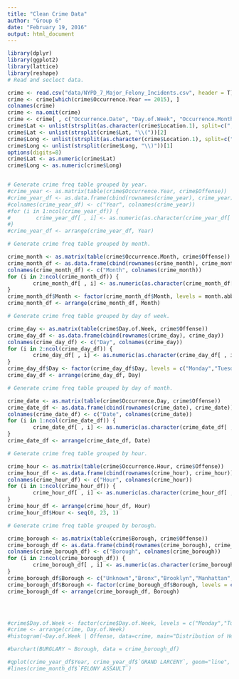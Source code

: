 ```yaml
---
title: "Clean Crime Data"
author: "Group 6"
date: "February 19, 2016"
output: html_document
---
```


```r
library(dplyr)
library(ggplot2)
library(lattice)
library(reshape)
# Read and seclect data.

crime <- read.csv("data/NYPD_7_Major_Felony_Incidents.csv", header = T)
crime <- crime[which(crime$Occurrence.Year == 2015), ]
colnames(crime)
crime <- na.omit(crime)
crime <- crime[ , c("Occurrence.Date", "Day.of.Week", "Occurrence.Month", "Occurrence.Day", "Occurrence.Year", "Occurrence.Hour", "Offense", "Borough", "XCoordinate", "YCoordinate", "Location.1")]
crime$Lat <- unlist(strsplit(as.character(crime$Location.1), split=c(", ")))[1]
crime$Lat <- unlist(strsplit(crime$Lat, "\\("))[2]
crime$Long <- unlist(strsplit(as.character(crime$Location.1), split=c(", ")))[2]
crime$Long <- unlist(strsplit(crime$Long, "\\)"))[1]
options(digits=8)
crime$Lat <- as.numeric(crime$Lat)
crime$Long <- as.numeric(crime$Long)


# Generate crime freq table grouped by year.
#crime_year <- as.matrix(table(crime$Occurrence.Year, crime$Offense))
#crime_year_df <- as.data.frame(cbind(rownames(crime_year), crime_year))
#colnames(crime_year_df) <- c("Year", colnames(crime_year))
#for (i in 1:ncol(crime_year_df)) {
#        crime_year_df[ , i] <- as.numeric(as.character(crime_year_df[ , i]))
#}
#crime_year_df <- arrange(crime_year_df, Year)

# Generate crime freq table grouped by month.

crime_month <- as.matrix(table(crime$Occurrence.Month, crime$Offense))
crime_month_df <- as.data.frame(cbind(rownames(crime_month), crime_month))
colnames(crime_month_df) <- c("Month", colnames(crime_month))
for (i in 2:ncol(crime_month_df)) {
        crime_month_df[ , i] <- as.numeric(as.character(crime_month_df[ , i]))
}
crime_month_df$Month <- factor(crime_month_df$Month, levels = month.abb)
crime_month_df <- arrange(crime_month_df, Month)

# Generate crime freq table grouped by day of week.

crime_day <- as.matrix(table(crime$Day.of.Week, crime$Offense))
crime_day_df <- as.data.frame(cbind(rownames(crime_day), crime_day))
colnames(crime_day_df) <- c("Day", colnames(crime_day))
for (i in 2:ncol(crime_day_df)) {
        crime_day_df[ , i] <- as.numeric(as.character(crime_day_df[ , i]))
}
crime_day_df$Day <- factor(crime_day_df$Day, levels = c("Monday","Tuesday","Wednesday","Thursday","Friday","Saturday","Sunday"))
crime_day_df <- arrange(crime_day_df, Day)

# Generate crime freq table grouped by day of month.

crime_date <- as.matrix(table(crime$Occurrence.Day, crime$Offense))
crime_date_df <- as.data.frame(cbind(rownames(crime_date), crime_date))
colnames(crime_date_df) <- c("Date", colnames(crime_date))
for (i in 1:ncol(crime_date_df)) {
        crime_date_df[ , i] <- as.numeric(as.character(crime_date_df[ , i]))
}
crime_date_df <- arrange(crime_date_df, Date)

# Generate crime freq table grouped by hour.

crime_hour <- as.matrix(table(crime$Occurrence.Hour, crime$Offense))
crime_hour_df <- as.data.frame(cbind(rownames(crime_hour), crime_hour))
colnames(crime_hour_df) <- c("Hour", colnames(crime_hour))
for (i in 1:ncol(crime_hour_df)) {
        crime_hour_df[ , i] <- as.numeric(as.character(crime_hour_df[ , i]))
}
crime_hour_df <- arrange(crime_hour_df, Hour)
crime_hour_df$Hour <- seq(0, 23, 1)

# Generate crime freq table grouped by borough.

crime_borough <- as.matrix(table(crime$Borough, crime$Offense))
crime_borough_df <- as.data.frame(cbind(rownames(crime_borough), crime_borough))
colnames(crime_borough_df) <- c("Borough", colnames(crime_borough))
for (i in 2:ncol(crime_borough_df)) {
        crime_borough_df[ , i] <- as.numeric(as.character(crime_borough_df[ , i]))
}
crime_borough_df$Borough <- c("Unknown","Bronx","Brooklyn","Manhattan","Queens","Staten Island")
crime_borough_df$Borough <- factor(crime_borough_df$Borough, levels = c("Manhattan","Brooklyn","Queens","Bronx","Staten Island","Unknown"))
crime_borough_df <- arrange(crime_borough_df, Borough)




#crime$Day.of.Week <- factor(crime$Day.of.Week, levels = c("Monday","Tuesday","Wednesday","Thursday","Friday","Saturday","Sunday"))
#crime <- arrange(crime, Day.of.Week)
#histogram(~Day.of.Week | Offense, data=crime, main="Distribution of Heights by Voice Pitch", xlab="Height(inches)", xlim = seq(0,8,1))

#barchart(BURGLARY ~ Borough, data = crime_borough_df)

#qplot(crime_year_df$Year, crime_year_df$`GRAND LARCENY`, geom="line", group = 1)
#lines(crime_month_df$`FELONY ASSAULT`)

```
